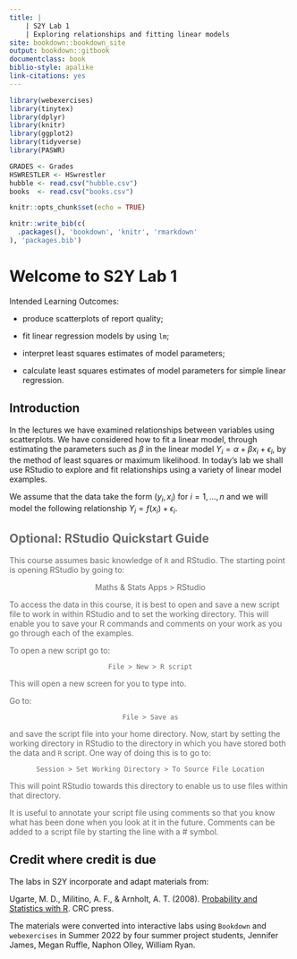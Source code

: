 ```yaml
---
title: |
    | S2Y Lab 1
    | Exploring relationships and fitting linear models
site: bookdown::bookdown_site
output: bookdown::gitbook
documentclass: book
biblio-style: apalike
link-citations: yes
---
```


```r
library(webexercises)
library(tinytex)
library(dplyr)
library(knitr)
library(ggplot2)
library(tidyverse)
library(PASWR)

GRADES <- Grades
HSWRESTLER <- HSwrestler
hubble <- read.csv("hubble.csv")
books  <- read.csv("books.csv")

knitr::opts_chunk$set(echo = TRUE)
```


```r
knitr::write_bib(c(
  .packages(), 'bookdown', 'knitr', 'rmarkdown'
), 'packages.bib')
```

# Welcome to S2Y Lab 1

Intended Learning Outcomes:

- produce scatterplots of report quality;
 
- fit linear regression models by using `lm`;
 
- interpret least squares estimates of model parameters;

- calculate least squares estimates of model parameters for simple linear regression.

## Introduction

In the lectures we have examined relationships between variables using scatterplots. We have considered how to fit a linear model, through estimating the parameters such as $\beta$ in the linear model $Y_i = \alpha + \beta x_i +\epsilon _i$, by the method of least squares or maximum likelihood. In today’s lab we shall use RStudio to explore and fit relationships using a variety of linear model examples.

We assume that the data take the form $(y_i, x_i)$ for $i = 1, . . . , n$ and we will model the following relationship $Y_i = f(x_i) + \epsilon_i$.


<div style="color: dimgrey;">

## Optional: RStudio Quickstart Guide

This course assumes basic knowledge of `R` and RStudio. The starting point is opening RStudio by going to:

<center> Maths & Stats Apps > RStudio </center>

To access the data in this course, it is best to open and save a new script file to work in within RStudio and to set the working directory. This will enable you to save your R commands and comments on your work as you go through each of the examples.

To open a new script go to:

<center> `File > New > R script` </center>

This will open a new screen for you to type into.

Go to:

<center> `File > Save as` </center>

and save the script file into your home directory. Now, start by setting the working directory in RStudio to the directory in which you have stored both the data and `R` script. One way of doing this is to go to:

<center> `Session > Set Working Directory > To Source File Location` </center>

This will point RStudio towards this directory to enable us to use files within that directory.

It is useful to annotate your script file using comments so that you know what has been done when you look at it in the future. Comments can be added to a script file by starting the line with a # symbol.

</div>

## Credit where credit is due

The labs in S2Y incorporate and adapt materials from:

Ugarte, M. D., Militino, A. F., & Arnholt, A. T. (2008). [Probability and Statistics with R](https://ebookcentral.proquest.com/lib/gla/detail.action?docID=5338596). CRC press.

The materials were converted into interactive labs using `Bookdown` and `webexercises` in Summer 2022 by four summer project students, Jennifer James, Megan Ruffle, Naphon Olley, William Ryan.
